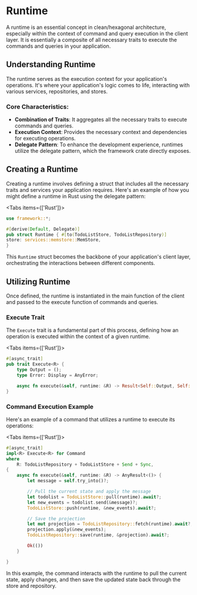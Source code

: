
# Runtime

A runtime is an essential concept in clean/hexagonal architecture, especially within the context of command and query execution in the client layer. It is essentially a composite of all necessary traits to execute the commands and queries in your application.

## Understanding Runtime

The runtime serves as the execution context for your application's operations. It's where your application's logic comes to life, interacting with various services, repositories, and stores.

### Core Characteristics:

- **Combination of Traits**: It aggregates all the necessary traits to execute commands and queries.
- **Execution Context**: Provides the necessary context and dependencies for executing operations.
- **Delegate Pattern**: To enhance the development experience, runtimes utilize the delegate pattern, which the framework crate directly exposes.

## Creating a Runtime

Creating a runtime involves defining a struct that includes all the necessary traits and services your application requires. Here's an example of how you might define a runtime in Rust using the delegate pattern:

<Tabs items={['Rust']}>
<Tab>
```rust filename="client/runtime.rs"
use framework::*;

#[derive(Default, Delegate)]
pub struct Runtime { #[to(TodoListStore, TodoListRepository)]
store: services::memstore::MemStore,
}

````
</Tab>
</Tabs>

This `Runtime` struct becomes the backbone of your application's client layer, orchestrating the interactions between different components.

## Utilizing Runtime

Once defined, the runtime is instantiated in the main function of the client and passed to the execute function of commands and queries.

### Execute Trait

The `Execute` trait is a fundamental part of this process, defining how an operation is executed within the context of a given runtime.

<Tabs items={['Rust']}>
<Tab>
```rust filename="traits/execute.rs"
#[async_trait]
pub trait Execute<R> {
    type Output = ();
    type Error: Display = AnyError;

    async fn execute(&self, runtime: &R) -> Result<Self::Output, Self::Error>;
}
````

</Tab>
</Tabs>

### Command Execution Example

Here's an example of a command that utilizes a runtime to execute its operations:

<Tabs items={['Rust']}>
<Tab>
```rust filename="commands/todo_list_command.rs"
#[async_trait]
impl<R> Execute<R> for Command
where
    R: TodoListRepository + TodoListStore + Send + Sync,
{
    async fn execute(&self, runtime: &R) -> AnyResult<()> {
        let message = self.try_into()?;

        // Pull the current state and apply the message
        let todolist = TodoListStore::pull(runtime).await?;
        let new_events = todolist.send(&message)?;
        TodoListStore::push(runtime, &new_events).await?;

        // Save the projection
        let mut projection = TodoListRepository::fetch(runtime).await?;
        projection.apply(&new_events);
        TodoListRepository::save(runtime, &projection).await?;

        Ok(())
    }

}

```
</Tab>
</Tabs>

In this example, the command interacts with the runtime to pull the current state, apply changes, and then save the updated state back through the store and repository.
```

